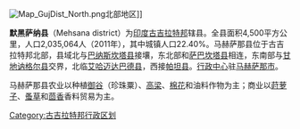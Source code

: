 {{unreferenced|time=2008-6-28}}

[[File:Map_GujDist_North.png|thumb]]北部地区]]

'''默黑萨纳县'''（Mehsana district）为[[印度|印度]][[古吉拉特邦|古吉拉特邦]]辖县。全县面积4,500平方公里，人口2,035,064人（2011年），其中城镇人口22.40%。马赫萨那县位于古吉拉特邦北部，县域北与[[巴纳斯坎塔县|巴纳斯坎塔县]]接壤，东北部和[[萨巴坎塔县|萨巴坎塔县]]相连，东南部与[[甘地讷格尔县|甘地讷格尔县]]交界，北临[[艾哈迈达巴德县|艾哈迈达巴德县]]，西接[[帕坦县|帕坦县]]。[[行政中心|行政中心]]驻[[马赫萨那|马赫萨那市]]。

马赫萨那县农业以种植[[御谷|御谷]]（珍珠粟）、[[高粱|高梁]]、[[棉花|棉花]]和油料作物为主；商业以[[莳萝子|莳萝子]]、[[蚤草|蚤草]]和[[茴香|茴香]]香料贸易为主。

{{Gujarat}}

[[Category:古吉拉特邦行政区划|Category:古吉拉特邦行政区划]]


{{India-geo-stub}}